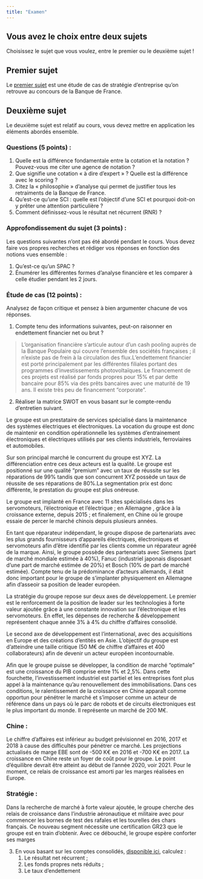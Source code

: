 ```yaml
---
title: "Examen"
---
```


::: {.callout-important}
## Vous avez le choix entre deux sujets
Choisissez le sujet que vous voulez, entre le premier ou le deuxième sujet !
:::

## Premier sujet

Le [premier sujet](https://www.recrutement.banque-france.fr/app/uploads/2023/09/CCS_CDIR_2023_ECSE.pdf) est une étude de cas de stratégie d’entreprise qu’on retrouve au concours de la Banque de France.

## Deuxième sujet

Le deuxième sujet est relatif au cours, vous devez mettre en application les éléments abordés ensemble.

### Questions (5 points) :

1. Quelle est la différence fondamentale entre la cotation et la notation ? Pouvez-vous me citer une agence de notation ?
2. Que signifie une cotation « à dire d’expert » ? Quelle est la différence avec le scoring ?
3. Citez la « philosophie » d’analyse qui permet de justifier tous les retraiments de la Banque de France.
4. Qu’est-ce qu’une SCI : quelle est l’objectif d’une SCI et pourquoi doit-on y prêter une attention particulière ?
5. Comment définissez-vous le résultat net récurrent (RNR) ?

### Approfondissement du sujet (3 points) :

Les questions suivantes n’ont pas été abordé pendant le cours. Vous devez faire vos propres recherches et rédiger vos réponses en fonction des notions vues ensemble :

1. Qu’est-ce qu’un SPAC ?
2. Énumérer les différentes formes d’analyse financière et les comparer à celle étudier pendant les 2 jours.

### Étude de cas (12 points) :

Analysez de façon critique et pensez à bien argumenter chacune de vos réponses.

1. Compte tenu des informations suivantes, peut-on raisonner en endettement financier net ou brut ?

> L’organisation financière s’articule autour d’un cash pooling auprès de la Banque Populaire qui couvre l’ensemble des sociétés françaises ; il n'existe pas de frein à la circulation des flux.L’endettement financier est porté principalement par les différentes filiales portant des programmes d’investissements photovoltaïques. Le financement de ces projets est réalisé par fonds propres pour 15% et par dette bancaire pour 85% via des prêts bancaires avec une maturité de 19 ans. Il existe très peu de financement "corporate".

2. Réaliser la matrice SWOT en vous basant sur le compte-rendu d’entretien suivant.

::: {.callout-note}
Le groupe est un prestataire de services spécialisé dans la maintenance des systèmes électriques et électroniques. La vocation du groupe est donc de maintenir en condition opérationnelle les systèmes d’entrainement électroniques et électriques utilisés par ses clients industriels, ferroviaires et automobiles.

Sur son principal marché le concurrent du groupe est XYZ. La différenciation entre ces deux acteurs est la qualité. Le groupe est positionné sur une qualité "premium" avec un taux de réussite sur les réparations de 99% tandis que son concurrent XYZ possède un taux de réussite de ses réparations de 80%.La segmentation prix est donc différente, le prestation du groupe est plus onéreuse.

Le groupe est implanté en France avec 11 sites spécialisés dans les servomoteurs, l'électronique et l'électrique ; en Allemagne , grâce à la croissance externe, depuis 2015 ; et finalement, en Chine où le groupe essaie de percer le marché chinois depuis plusieurs années.

En tant que réparateur indépendant, le groupe dispose de partenariats avec les plus grands fournisseurs d'appareils électriques, électroniques et servomoteurs afin d'être identifié par les clients comme un réparateur agréé de la marque. Ainsi, le groupe possède des partenariats avec Siemens (part de marché mondiale estimée à 40%), Fanuc (industriel japonais disposant d'une part de marché estimée de 20%) et Bosch (10% de part de marché estimée). Compte tenu de la prédominance d'acteurs allemands, il était donc important pour le groupe de s'implanter physiquement en Allemagne afin d'asseoir sa position de leader européen.

La stratégie du groupe repose sur deux axes de développement. Le premier est le renforcement de la position de leader sur les technologies à forte valeur ajoutée grâce à une constante innovation sur l’électronique et les servomoteurs. En effet, les dépenses de recherche & développement représentent chaque année 3% à 4% du chiffre d'affaires consolidé.

Le second axe de développement est l’international, avec des acquisitions en Europe et des créations d’entités en Asie. L’objectif du groupe est d’atteindre une taille critique (50 M€ de chiffre d’affaires et 400 collaborateurs) afin de devenir un acteur européen incontournable.

Afin que le groupe puisse se développer, la condition de marché "optimale" est une croissance du PIB comprise entre 1% et 2,5%. Dans cette fourchette, l'investissement industriel est partiel et les entreprises font plus appel à la maintenance qu'au renouvellement des immobilisations. Dans ces conditions, le ralentissement de la croissance en Chine apparaît comme opportun pour pénétrer le marché et s'imposer comme un acteur de référence dans un pays où le parc de robots et de circuits électroniques est le plus important du monde. Il représente un marché de 200 M€.

### Chine :

Le chiffre d'affaires est inférieur au budget prévisionnel en 2016, 2017 et 2018 à cause des difficultés pour pénétrer ce marché. Les projections actualisés de marge EBE sont de -500 K€ en 2016 et -700 K€ en 2017. La croissance en Chine reste un foyer de coût pour le groupe. Le point d'équilibre devrait être atteint au début de l'année 2020, voir 2021. Pour le moment, ce relais de croissance est amorti par les marges réalisées en Europe.

### Stratégie :

Dans la recherche de marché à forte valeur ajoutée, le groupe cherche des relais de croissance dans l'industrie aéronautique et militaire avec pour commencer les bornes de test des rafales et les tourelles des chars français. Ce nouveau segment nécessite une certification GR23 que le groupe est en train d'obtenir. Avec ce débouché, le groupe espère conforter ses marges
:::

3. En vous basant sur les comptes consolidés, [disponible ici](https://numberly.com/2023/04/1000mercis-document-d-informations-31-decembre-2022.pdf), calculez :
    1. Le résultat net récurrent ;
    2. Les fonds propres nets réduits ;
    3. Le taux d’endettement

